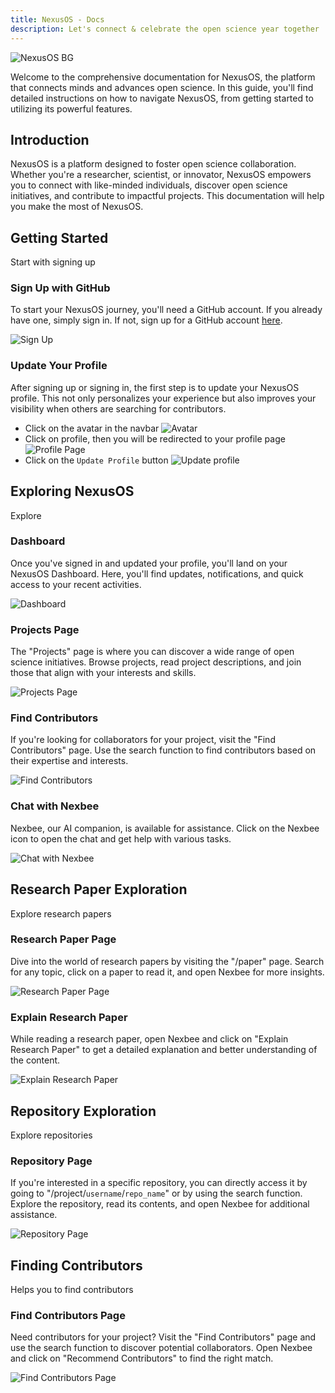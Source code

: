 ```yaml
---
title: NexusOS - Docs
description: Let's connect & celebrate the open science year together
---
```



![NexusOS BG](/images/hero/home.png)

Welcome to the comprehensive documentation for NexusOS, the platform that connects minds and advances open science. In this guide, you'll find detailed instructions on how to navigate NexusOS, from getting started to utilizing its powerful features.


## Introduction

NexusOS is a platform designed to foster open science collaboration. Whether you're a researcher, scientist, or innovator, NexusOS empowers you to connect with like-minded individuals, discover open science initiatives, and contribute to impactful projects. This documentation will help you make the most of NexusOS.


## Getting Started

Start with signing up

### Sign Up with GitHub

To start your NexusOS journey, you'll need a GitHub account. If you already have one, simply sign in. If not, sign up for a GitHub account [here](https://github.com/join).

![Sign Up](/images/guide/signup.png)

### Update Your Profile

After signing up or signing in, the first step is to update your NexusOS profile. This not only personalizes your experience but also improves your visibility when others are searching for contributors.

 - Click on the avatar in the navbar
  ![Avatar](/images/guide/avatar.png)
 - Click on profile, then you will be redirected to your profile page
  ![Profile Page](/images/guide/profile-page.png)
 - Click on the `Update Profile` button
  ![Update profile](/images/guide/profile-update.png)

## Exploring NexusOS

Explore

### Dashboard

Once you've signed in and updated your profile, you'll land on your NexusOS Dashboard. Here, you'll find updates, notifications, and quick access to your recent activities.

![Dashboard](/images/guide/dashboard.png)

### Projects Page

The "Projects" page is where you can discover a wide range of open science initiatives. Browse projects, read project descriptions, and join those that align with your interests and skills.

![Projects Page](/images/hero/project-page.png)

### Find Contributors

If you're looking for collaborators for your project, visit the "Find Contributors" page. Use the search function to find contributors based on their expertise and interests.

![Find Contributors](/images/hero/ai-find.png)

### Chat with Nexbee

Nexbee, our AI companion, is available for assistance. Click on the Nexbee icon to open the chat and get help with various tasks.

![Chat with Nexbee](/gifs/ai-ama.gif)

## Research Paper Exploration

Explore research papers

### Research Paper Page

Dive into the world of research papers by visiting the "/paper" page. Search for any topic, click on a paper to read it, and open Nexbee for more insights.

![Research Paper Page](/images/hero/paper-page.png)

### Explain Research Paper

While reading a research paper, open Nexbee and click on "Explain Research Paper" to get a detailed explanation and better understanding of the content.

![Explain Research Paper](/images/hero/ai-paper.png)

## Repository Exploration

Explore repositories

### Repository Page

If you're interested in a specific repository, you can directly access it by going to "/project/`username`/`repo_name`" or by using the search function. Explore the repository, read its contents, and open Nexbee for additional assistance.

![Repository Page](/images/hero/project-page.png)

## Finding Contributors

Helps you to find contributors

### Find Contributors Page

Need contributors for your project? Visit the "Find Contributors" page and use the search function to discover potential collaborators. Open Nexbee and click on "Recommend Contributors" to find the right match.

![Find Contributors Page](/images/hero/ai-recommend.png)